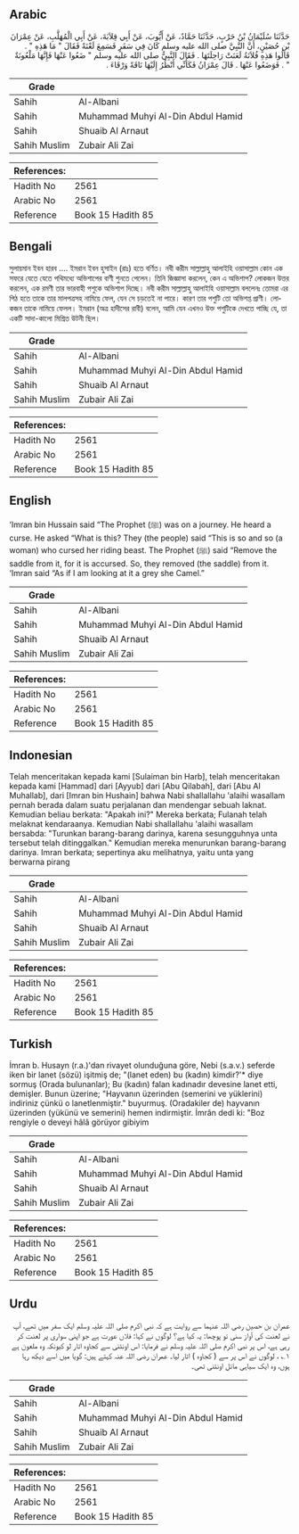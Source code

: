 ## Arabic


<div dir="rtl" lang="ar" style={{fontSize:'larger',backgroundColor:'#f8f9fa',padding:20}}>
حَدَّثَنَا سُلَيْمَانُ بْنُ حَرْبٍ، حَدَّثَنَا حَمَّادٌ، عَنْ أَيُّوبَ، عَنْ أَبِي قِلاَبَةَ، عَنْ أَبِي الْمُهَلَّبِ، عَنْ عِمْرَانَ بْنِ حُصَيْنٍ، أَنَّ النَّبِيَّ صلى الله عليه وسلم كَانَ فِي سَفَرٍ فَسَمِعَ لَعْنَةً فَقَالَ ‏"‏ مَا هَذِهِ ‏"‏ ‏.‏ قَالُوا هَذِهِ فُلاَنَةُ لَعَنَتْ رَاحِلَتَهَا ‏.‏ فَقَالَ النَّبِيُّ صلى الله عليه وسلم ‏"‏ ضَعُوا عَنْهَا فَإِنَّهَا مَلْعُونَةٌ ‏"‏ ‏.‏ فَوَضَعُوا عَنْهَا ‏.‏ قَالَ عِمْرَانُ فَكَأَنِّي أَنْظُرُ إِلَيْهَا نَاقَةً وَرْقَاءَ ‏.‏
</div>
<div style={{backgroundColor:'#f8f9fa',padding:20, marginBottom: 10}}><table> <thead> <tr> <th>Grade</th> <th></th> </tr> </thead> <tbody> <tr><td>Sahih</td><td>Al-Albani</td></tr><tr><td>Sahih</td><td>Muhammad Muhyi Al-Din Abdul Hamid</td></tr><tr><td>Sahih</td><td>Shuaib Al Arnaut</td></tr><tr><td>Sahih Muslim</td><td>Zubair Ali Zai</td></tr></tbody></table><table> <thead> <tr> <th>References:</th> <th></th> </tr> </thead> <tbody><tr><td>Hadith No</td><td>2561</td></tr><tr><td>Arabic No</td><td>2561</td></tr><tr><td>Reference</td><td>Book 15 Hadith 85</td></tr></tbody></table></div>

## Bengali


<div dir="ltr" lang="bn" style={{fontSize:'larger',backgroundColor:'#f8f9fa',padding:20}}>
সুলায়মান ইবন হারব .... ইমরান ইবন হুসাইন (রাঃ) হতে বর্ণিত। নবী করীম সাল্লাল্লাহু আলাইহি ওয়াসাল্লাম কোন এক সফরে যেতে যেতে পথিমধ্যে অভিশাপের বাণী শুনতে পেলেন। তিনি জিজ্ঞাসা করলেন, কেন এ অভিশাপ? লোকজন উত্তর করলেন, এক রমণী তার ভারবাহী পশুকে অভিশাপ দিচ্ছে। নবী করীম সাল্লাল্লাহু আলাইহি ওয়াসাল্লাম বললেনঃ তোমরা এর পিঠ হতে তাকে তার মালপত্রসহ নামিয়ে ফেল, যেন সে চড়তেই না পারে। কারণ তার পশুটি তো অভিশপ্ত প্রাণী। লোকজন তাকে নামিয়ে ফেলল। ইমরান (অত্র হাদীসের রাবী) বলেন, আমি যেন এখনও উক্ত পশুটিকে দেখতে পাচ্ছি যে, তা একটি সাদা-কালো মিশ্রিত উটনী ছিল।
</div>
<div style={{backgroundColor:'#f8f9fa',padding:20, marginBottom: 10}}><table> <thead> <tr> <th>Grade</th> <th></th> </tr> </thead> <tbody> <tr><td>Sahih</td><td>Al-Albani</td></tr><tr><td>Sahih</td><td>Muhammad Muhyi Al-Din Abdul Hamid</td></tr><tr><td>Sahih</td><td>Shuaib Al Arnaut</td></tr><tr><td>Sahih Muslim</td><td>Zubair Ali Zai</td></tr></tbody></table><table> <thead> <tr> <th>References:</th> <th></th> </tr> </thead> <tbody><tr><td>Hadith No</td><td>2561</td></tr><tr><td>Arabic No</td><td>2561</td></tr><tr><td>Reference</td><td>Book 15 Hadith 85</td></tr></tbody></table></div>

## English


<div dir="ltr" lang="en" style={{fontSize:'larger',backgroundColor:'#f8f9fa',padding:20}}>
‘Imran bin Hussain said “The Prophet (ﷺ) was on a journey. He heard a curse. He asked “What is this? They (the people) said “This is so and so (a woman) who cursed her riding beast. The Prophet (ﷺ) said “Remove the saddle from it, for it is accursed. So, they removed (the saddle) from it. ‘Imran said “As if I am looking at it a grey she Camel.”
</div>
<div style={{backgroundColor:'#f8f9fa',padding:20, marginBottom: 10}}><table> <thead> <tr> <th>Grade</th> <th></th> </tr> </thead> <tbody> <tr><td>Sahih</td><td>Al-Albani</td></tr><tr><td>Sahih</td><td>Muhammad Muhyi Al-Din Abdul Hamid</td></tr><tr><td>Sahih</td><td>Shuaib Al Arnaut</td></tr><tr><td>Sahih Muslim</td><td>Zubair Ali Zai</td></tr></tbody></table><table> <thead> <tr> <th>References:</th> <th></th> </tr> </thead> <tbody><tr><td>Hadith No</td><td>2561</td></tr><tr><td>Arabic No</td><td>2561</td></tr><tr><td>Reference</td><td>Book 15 Hadith 85</td></tr></tbody></table></div>

## Indonesian


<div dir="ltr" lang="id" style={{fontSize:'larger',backgroundColor:'#f8f9fa',padding:20}}>
Telah menceritakan kepada kami [Sulaiman bin Harb], telah menceritakan kepada kami [Hammad] dari [Ayyub] dari [Abu Qilabah], dari [Abu Al Muhallab], dari [Imran bin Hushain] bahwa Nabi shallallahu 'alaihi wasallam pernah berada dalam suatu perjalanan dan mendengar sebuah laknat. Kemudian beliau berkata: "Apakah ini?" Mereka berkata; Fulanah telah melaknat kendaraanya. Kemudian Nabi shallallahu 'alaihi wasallam bersabda: "Turunkan barang-barang darinya, karena sesungguhnya unta tersebut telah ditinggalkan." Kemudian mereka menurunkan barang-barang darinya. Imran berkata; sepertinya aku melihatnya, yaitu unta yang berwarna pirang
</div>
<div style={{backgroundColor:'#f8f9fa',padding:20, marginBottom: 10}}><table> <thead> <tr> <th>Grade</th> <th></th> </tr> </thead> <tbody> <tr><td>Sahih</td><td>Al-Albani</td></tr><tr><td>Sahih</td><td>Muhammad Muhyi Al-Din Abdul Hamid</td></tr><tr><td>Sahih</td><td>Shuaib Al Arnaut</td></tr><tr><td>Sahih Muslim</td><td>Zubair Ali Zai</td></tr></tbody></table><table> <thead> <tr> <th>References:</th> <th></th> </tr> </thead> <tbody><tr><td>Hadith No</td><td>2561</td></tr><tr><td>Arabic No</td><td>2561</td></tr><tr><td>Reference</td><td>Book 15 Hadith 85</td></tr></tbody></table></div>

## Turkish


<div dir="ltr" lang="tr" style={{fontSize:'larger',backgroundColor:'#f8f9fa',padding:20}}>
İmran b. Husayn (r.a.)'dan rivayet olunduğuna göre, Nebi (s.a.v.) seferde iken bir lanet (sözü) işitmiş de; "(lanet eden) bu (kadın) kimdir?'* diye sormuş (Orada bulu­nanlar); Bu (kadın) falan kadınadır devesine lanet etti, demişler. Bunun üzerine; "Hayvanın üzerinden (semerini ve yüklerini) indiriniz çünkü o lanetlenmiştir." buyurmuş. (Oradakiler de) hayvanın üzerinden (yükünü ve semerini) hemen indirmiştir. İmrân dedi ki: "Boz rengiyle o deveyi hâlâ görüyor gibiyim
</div>
<div style={{backgroundColor:'#f8f9fa',padding:20, marginBottom: 10}}><table> <thead> <tr> <th>Grade</th> <th></th> </tr> </thead> <tbody> <tr><td>Sahih</td><td>Al-Albani</td></tr><tr><td>Sahih</td><td>Muhammad Muhyi Al-Din Abdul Hamid</td></tr><tr><td>Sahih</td><td>Shuaib Al Arnaut</td></tr><tr><td>Sahih Muslim</td><td>Zubair Ali Zai</td></tr></tbody></table><table> <thead> <tr> <th>References:</th> <th></th> </tr> </thead> <tbody><tr><td>Hadith No</td><td>2561</td></tr><tr><td>Arabic No</td><td>2561</td></tr><tr><td>Reference</td><td>Book 15 Hadith 85</td></tr></tbody></table></div>

## Urdu


<div dir="rtl" lang="ur" style={{fontSize:'larger',backgroundColor:'#f8f9fa',padding:20}}>
عمران بن حصین رضی اللہ عنہما سے روایت ہے کہ نبی اکرم صلی اللہ علیہ وسلم ایک سفر میں تھے، آپ نے لعنت کی آواز سنی تو پوچھا: یہ کیا ہے؟ لوگوں نے کہا: فلاں عورت ہے جو اپنی سواری پر لعنت کر رہی ہے، اس پر نبی اکرم صلی اللہ علیہ وسلم نے فرمایا: اس اونٹنی سے کجاوہ اتار لو کیونکہ وہ ملعون ہے ۱؎ ، لوگوں نے اس پر سے ( کجاوہ ) اتار لیا۔ عمران رضی اللہ عنہ کہتے ہیں: گویا میں اسے دیکھ رہا ہوں، وہ ایک سیاہی مائل اونٹنی تھی۔
</div>
<div style={{backgroundColor:'#f8f9fa',padding:20, marginBottom: 10}}><table> <thead> <tr> <th>Grade</th> <th></th> </tr> </thead> <tbody> <tr><td>Sahih</td><td>Al-Albani</td></tr><tr><td>Sahih</td><td>Muhammad Muhyi Al-Din Abdul Hamid</td></tr><tr><td>Sahih</td><td>Shuaib Al Arnaut</td></tr><tr><td>Sahih Muslim</td><td>Zubair Ali Zai</td></tr></tbody></table><table> <thead> <tr> <th>References:</th> <th></th> </tr> </thead> <tbody><tr><td>Hadith No</td><td>2561</td></tr><tr><td>Arabic No</td><td>2561</td></tr><tr><td>Reference</td><td>Book 15 Hadith 85</td></tr></tbody></table></div>